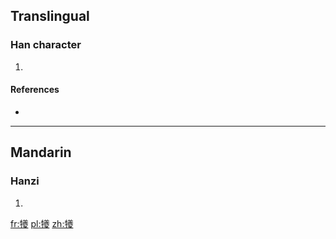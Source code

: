 ==Translingual==

===Han character===
{{Han char|rn=93|rad=牛|as=20|sn=24|four=2854<sub>7</sub>|canj=竹手廿金水 (HQTCE)}}

# {{defn|Han|sort=牛20}}

====References====
* {{Han ref|kx=0705.220|dkj=20227|dj=1118.070|hdz=31823.050|uh=72AA|ud=29354|bh=F8F7|bd=63735}}

----

==Mandarin==

===Hanzi===
{{cmn-hanzi|pin=[[chái]] ([[chai2]]), [[kuí]] ([[kui2]])|wg=ch'ai<sup>2</sup>, k'uei<sup>2</sup>}}

# {{defn|Mandarin|sort=牛20}}

[[fr:犪]]
[[pl:犪]]
[[zh:犪]]
